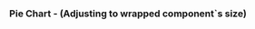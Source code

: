 
<Edit folder={props.folder} />

<Header
  title="Charts"
  subtitle="Pure CSS Charts."
  npm={props.npm}
  status="experimental"
/>

### Pie Chart - (Adjusting to wrapped component`s size)

<PieSimple />
